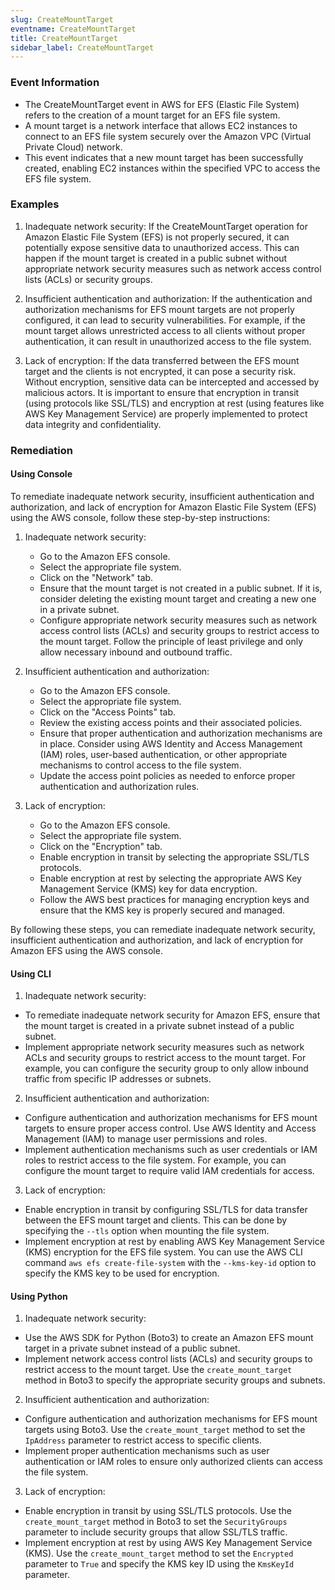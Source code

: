 ```yaml
--- 
slug: CreateMountTarget
eventname: CreateMountTarget
title: CreateMountTarget
sidebar_label: CreateMountTarget
---
```

                       
### Event Information

- The CreateMountTarget event in AWS for EFS (Elastic File System) refers to the creation of a mount target for an EFS file system.
- A mount target is a network interface that allows EC2 instances to connect to an EFS file system securely over the Amazon VPC (Virtual Private Cloud) network.
- This event indicates that a new mount target has been successfully created, enabling EC2 instances within the specified VPC to access the EFS file system.


### Examples

1. Inadequate network security: If the CreateMountTarget operation for Amazon Elastic File System (EFS) is not properly secured, it can potentially expose sensitive data to unauthorized access. This can happen if the mount target is created in a public subnet without appropriate network security measures such as network access control lists (ACLs) or security groups.

2. Insufficient authentication and authorization: If the authentication and authorization mechanisms for EFS mount targets are not properly configured, it can lead to security vulnerabilities. For example, if the mount target allows unrestricted access to all clients without proper authentication, it can result in unauthorized access to the file system.

3. Lack of encryption: If the data transferred between the EFS mount target and the clients is not encrypted, it can pose a security risk. Without encryption, sensitive data can be intercepted and accessed by malicious actors. It is important to ensure that encryption in transit (using protocols like SSL/TLS) and encryption at rest (using features like AWS Key Management Service) are properly implemented to protect data integrity and confidentiality.

### Remediation

#### Using Console

To remediate inadequate network security, insufficient authentication and authorization, and lack of encryption for Amazon Elastic File System (EFS) using the AWS console, follow these step-by-step instructions:

1. Inadequate network security:
   - Go to the Amazon EFS console.
   - Select the appropriate file system.
   - Click on the "Network" tab.
   - Ensure that the mount target is not created in a public subnet. If it is, consider deleting the existing mount target and creating a new one in a private subnet.
   - Configure appropriate network security measures such as network access control lists (ACLs) and security groups to restrict access to the mount target. Follow the principle of least privilege and only allow necessary inbound and outbound traffic.

2. Insufficient authentication and authorization:
   - Go to the Amazon EFS console.
   - Select the appropriate file system.
   - Click on the "Access Points" tab.
   - Review the existing access points and their associated policies.
   - Ensure that proper authentication and authorization mechanisms are in place. Consider using AWS Identity and Access Management (IAM) roles, user-based authentication, or other appropriate mechanisms to control access to the file system.
   - Update the access point policies as needed to enforce proper authentication and authorization rules.

3. Lack of encryption:
   - Go to the Amazon EFS console.
   - Select the appropriate file system.
   - Click on the "Encryption" tab.
   - Enable encryption in transit by selecting the appropriate SSL/TLS protocols.
   - Enable encryption at rest by selecting the appropriate AWS Key Management Service (KMS) key for data encryption.
   - Follow the AWS best practices for managing encryption keys and ensure that the KMS key is properly secured and managed.

By following these steps, you can remediate inadequate network security, insufficient authentication and authorization, and lack of encryption for Amazon EFS using the AWS console.

#### Using CLI

1. Inadequate network security:
- To remediate inadequate network security for Amazon EFS, ensure that the mount target is created in a private subnet instead of a public subnet.
- Implement appropriate network security measures such as network ACLs and security groups to restrict access to the mount target. For example, you can configure the security group to only allow inbound traffic from specific IP addresses or subnets.

2. Insufficient authentication and authorization:
- Configure authentication and authorization mechanisms for EFS mount targets to ensure proper access control. Use AWS Identity and Access Management (IAM) to manage user permissions and roles.
- Implement authentication mechanisms such as user credentials or IAM roles to restrict access to the file system. For example, you can configure the mount target to require valid IAM credentials for access.

3. Lack of encryption:
- Enable encryption in transit by configuring SSL/TLS for data transfer between the EFS mount target and clients. This can be done by specifying the `--tls` option when mounting the file system.
- Implement encryption at rest by enabling AWS Key Management Service (KMS) encryption for the EFS file system. You can use the AWS CLI command `aws efs create-file-system` with the `--kms-key-id` option to specify the KMS key to be used for encryption.

#### Using Python

1. Inadequate network security:
- Use the AWS SDK for Python (Boto3) to create an Amazon EFS mount target in a private subnet instead of a public subnet.
- Implement network access control lists (ACLs) and security groups to restrict access to the mount target. Use the `create_mount_target` method in Boto3 to specify the appropriate security groups and subnets.

2. Insufficient authentication and authorization:
- Configure authentication and authorization mechanisms for EFS mount targets using Boto3. Use the `create_mount_target` method to set the `IpAddress` parameter to restrict access to specific clients.
- Implement proper authentication mechanisms such as user authentication or IAM roles to ensure only authorized clients can access the file system.

3. Lack of encryption:
- Enable encryption in transit by using SSL/TLS protocols. Use the `create_mount_target` method in Boto3 to set the `SecurityGroups` parameter to include security groups that allow SSL/TLS traffic.
- Implement encryption at rest by using AWS Key Management Service (KMS). Use the `create_mount_target` method to set the `Encrypted` parameter to `True` and specify the KMS key ID using the `KmsKeyId` parameter.


 